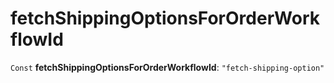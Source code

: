 
# fetchShippingOptionsForOrderWorkflowId

 `Const` **fetchShippingOptionsForOrderWorkflowId**: `"fetch-shipping-option"`
